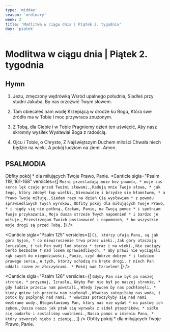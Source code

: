 ```yaml
---
type: 'midday'
season: 'ordinary'
week: 2
title: 'Modlitwa w ciągu dnia | Piątek 2. tygodnia'
day: 'piatek'
---
```


# Modlitwa w ciągu dnia | Piątek 2. tygodnia

<OpeningVersicle />

## Hymn

1. Jezu, zmęczony wędrówką
   Wśród upalnego południa,
   Siadłeś przy studni Jakuba,
   By nas orzeźwić Twym słowem.

2. Tam obiecałeś nam wodę
   Krzepiącą w drodze ku Bogu,
   Która swe źródło ma w Tobie
   I moc przywraca znużonym.

3. Z Tobą, dla Ciebie i w Tobie
   Pragniemy dzień ten uświęcić,
   Aby nasz skromny wysiłek
   Wysławiał Boga z radością.

4. Ojcu i Tobie, o Chryste,
   Z Najświętszym Duchem miłości
   Chwała niech będzie na wieki,
   A pokój ludziom na ziemi. Amen.

## PSALMODIA

<Antiphon>Obfity pokój * dla miłujących Twoje Prawo, Panie.</Antiphon>
<Canticle
  sigla="Psalm 119, 161-168"
  versicles={[
`Możni prześladują mnie bez powodu, *
moje zaś serce lęk czuje przed Twoimi słowami.`,
`Radują mnie Twoje słowa, *
jak tego, który zdobył łup wielki.`,
`Nienawidzę i brzydzę się kłamstwem, *
a Prawo Twoje miłuję.`,
`Siedem razy na dzień Cię wysławiam *
z powodu sprawiedliwych Twych wyroków.`,
`Obfity pokój dla miłujących Twoje Prawo, *
i nigdy się nie potkną.`,
`Czekam, Panie, na Twoją pomoc *
i spełniam Twoje przykazania.`,
`Moja dusza strzeże Twych napomnień *
i bardzo je miłuje.`,
`Przestrzegam Twoich postanowień i napomnień, *
bo wszystkie moje drogi są przed Tobą.`
  ]}
/>

<Canticle
  sigla="Psalm 125"
  versicles={[
    `Ci, którzy ufają Panu, są jak góra Syjon, *
co niewzruszenie trwa przez wieki.`,
    `Jak góry otaczają Jeruzalem, †
tak Pan swój lud otacza *
teraz i na wieki.`,
    `Nie zaciąży berło bezbożne †
nad losem sprawiedliwych, *
aby prawi nie wyciągali rąk swych do niegodziwości.`,
    `Panie, czyń dobrze dobrym *
i ludziom prawego serca.`,
    `A tych, którzy schodzą na kręte drogi, †
niech Pan oddali razem ze złoczyńcami. *
Pokój nad Izraelem!`
  ]}
/>

<Canticle
  sigla="Psalm 126"
  versicles={[
    `Gdyby Pan nie był po naszej stronie, *
przyznaj, Izraelu,`,
    `Gdyby Pan nie był po naszej stronie, *
gdy ludzie przeciw nam powstali,`,
    `Wtedy żywcem by nas pochłonęli, *
kiedy gniew ich przeciw nam zapłonął.`,
    `Wówczas zatopiłaby nas woda, †
potok by popłynął nad nami, *
wówczas potoczyłyby się nad nami wezbrane wody.`,
    `Błogosławiony Pan, który nas nie wydał *
na pastwę ich zębom.`,
    `Dusza nasza jak ptak się wyrwała z sideł ptaszników; *
sidło się podarło i zostaliśmy uwolnieni.`,
    `Nasza pomoc w imieniu Pana, *
który stworzył niebo i ziemię.`,
  ]}
/>
<Antiphon>Obfity pokój * dla miłujących Twoje Prawo, Panie.</Antiphon>

<WeeklyRotation>
  <MiddayPassagePrayer
    sigla="Rz 1, 16b-17"
    passage="Ewangelia jest mocą Bożą ku zbawieniu dla każdego wierzącego, najpierw dla Żyda, potem dla Greka. W niej bowiem objawia się sprawiedliwość Boża, która od wiary wychodzi i ku wierze prowadzi, jak jest napisane: a sprawiedliwy z wiary żyć będzie."
    versicle="Raduje się w Panu nasze serce."
    response="Ufamy Jego świętemu imieniu."
    prayer="Panie Jezu Chryste, o trzeciej godzinie prowadzono Ciebie na śmierć krzyżową dla zbawienia świata, † pokornie Cię prosimy, abyś nam zawsze przebaczał popełnione grzechy * i zachował nas od nich w przyszłości. Który żyjesz i królujesz na wieki wieków."
  />

  <MiddayPassagePrayer
    sigla="1 J 3, 16"
    passage="Po tym poznaliśmy miłość, że On oddał za nas życie swoje. My także winniśmy oddać życie za siostry i braci."
    versicle="Dziękujcie Panu, bo jest dobry."
    response="Bo Jego łaska trwa na wieki."
    prayer="Panie Jezu Chryste, † cały świat zaległy ciemności, gdy w południe jako niewinny Baranek pozwoliłeś się przybić do krzyża za nasze grzechy, * udzielaj nam zawsze tego światła, które wskazuje drogę życia wiecznego. Który żyjesz i królujesz na wieki wieków."
  />

  <MiddayPassagePrayer
    sigla="1 J 4, 9-11"
    passage="W tym objawiła się miłość Boga ku nam, że zesłał Syna swego Jednorodzonego na świat, abyśmy życie mieli dzięki Niemu. W tym przejawia się miłość, że nie my umiłowaliśmy Boga, ale że On sam nas umiłował i posłał Syna swojego jako ofiarę przebłagalną za nasze grzechy. Umiłowani, jeśli Bóg tak nas umiłował, to i my winniśmy się wzajemnie miłować."
    versicle="Spójrz, Obrońco nasz, Boże."
    response="I wejrzyj na twarz Twojego Pomazańca."
    prayer="Panie Jezu Chryste, Ty pokutującego łotra wprowadziłeś z krzyża do Twojego królestwa, † wyznając nasze grzechy z ufnością Cię błagamy, * abyś po śmierci pozwolił nam radośnie wejść w bramy raju. Który żyjesz i królujesz na wieki wieków."
  />
</WeeklyRotation>
